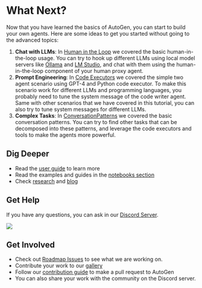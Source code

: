 # What Next?

Now that you have learned the basics of AutoGen, you can start to build your own
agents. Here are some ideas to get you started without going to the advanced
topics:

1.  **Chat with LLMs**: In [Human in the Loop](./human-in-the-loop) we covered
    the basic human-in-the-loop usage. You can try to hook up different LLMs
    using local model servers like
    [Ollama](https://github.com/ollama/ollama)
    and [LM Studio](https://lmstudio.ai/), and
    chat with them using the human-in-the-loop component of your human proxy
    agent.
2.  **Prompt Engineering**: In [Code Executors](./code-executors) we
    covered the simple two agent scenario using GPT-4 and Python code executor.
    To make this scenario work for different LLMs and programming languages, you
    probably need to tune the system message of the code writer agent. Same with
    other scenarios that we have covered in this tutorial, you can also try to
    tune system messages for different LLMs.
3.  **Complex Tasks**: In [ConversationPatterns](./conversation-patterns)
    we covered the basic conversation patterns. You can try to find other tasks
    that can be decomposed into these patterns, and leverage the code executors
    and tools
    to make the agents more powerful.

## Dig Deeper

- Read the [user guide](/docs/topics) to learn more
- Read the examples and guides in the [notebooks section](/docs/notebooks)
- Check [research](/docs/Research) and [blog](/blog)

## Get Help

If you have any questions, you can ask in
our [Discord Server](https://discord.gg/pAbnFJrkgZ).

[![](https://img.shields.io/discord/1153072414184452236?logo=discord&style=flat.png)](https://discord.gg/pAbnFJrkgZ)

## Get Involved

- Check out [Roadmap Issues](https://ag2ai.com/roadmap) to see what we are working on.
- Contribute your work to our [gallery](/docs/Gallery)
- Follow our [contribution guide](/docs/contributor-guide/contributing) to make a pull request to AutoGen
- You can also share your work with the community on the Discord server.
